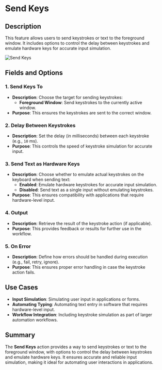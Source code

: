 # Send Keys  

## Description

This feature allows users to send keystrokes or text to the foreground window. It includes options to control the delay between keystrokes and emulate hardware keys for accurate input simulation.  

![Send Keys](../../assets/mouse-and-keyboard/send-keys.png)  

## Fields and Options  

### 1. **Send Keys To** 

- **Description**: Choose the target for sending keystrokes:  
  - **Foreground Window**: Send keystrokes to the currently active window.  
- **Purpose**: This ensures the keystrokes are sent to the correct window.  

### 2. **Delay Between Keystrokes** 

- **Description**: Set the delay (in milliseconds) between each keystroke (e.g., `10` ms).  
- **Purpose**: This controls the speed of keystroke simulation for accurate input.  

### 3. **Send Text as Hardware Keys** 

- **Description**: Choose whether to emulate actual keystrokes on the keyboard when sending text:  
  - **Enabled**: Emulate hardware keystrokes for accurate input simulation.  
  - **Disabled**: Send text as a single input without emulating keystrokes.  
- **Purpose**: This ensures compatibility with applications that require hardware-level input.  

### 4. **Output** 

- **Description**: Retrieve the result of the keystroke action (if applicable).  
- **Purpose**: This provides feedback or results for further use in the workflow.  

### 5. **On Error**

- **Description**: Define how errors should be handled during execution (e.g., fail, retry, ignore).  
- **Purpose**: This ensures proper error handling in case the keystroke action fails.

## Use Cases

- **Input Simulation**: Simulating user input in applications or forms.  
- **Automating Typing**: Automating text entry in software that requires hardware-level input.  
- **Workflow Integration**: Including keystroke simulation as part of larger automation workflows.  

## Summary

The **Send Keys** action provides a way to send keystrokes or text to the foreground window, with options to control the delay between keystrokes and emulate hardware keys. It ensures accurate and reliable input simulation, making it ideal for automating user interactions in applications.